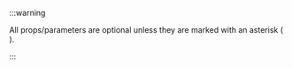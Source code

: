 
:::warning

All props/parameters are optional unless they are marked with an asterisk ( <Required /> ).

:::
